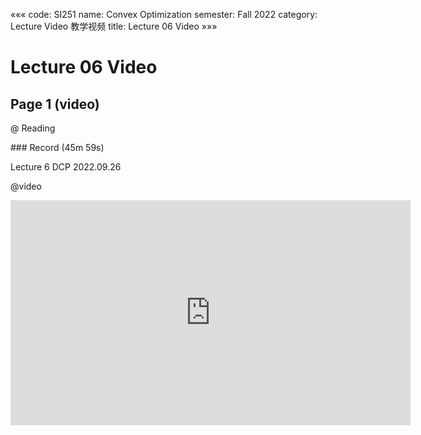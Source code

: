 «««
code: SI251
name: Convex Optimization
semester: Fall 2022
category: Lecture Video 教学视频
title: Lecture 06 Video
»»»

# Lecture 06 Video

## Page 1 (video)

@ Reading

<div class="markdown-body">
### Record (45m 59s)

Lecture 6 DCP 2022.09.26
</div>

@video

<iframe src="https://sbbrisk.com/e/qsbxpkk3u9zr.html" frameborder=0 marginwidth=0 marginheight=0 scrolling=no width=640 height=360 allowfullscreen></iframe>
